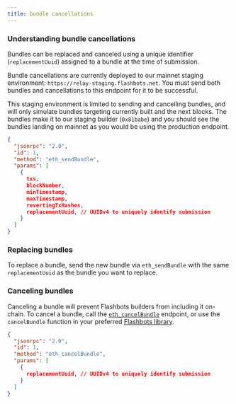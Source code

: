```yaml
---
title: bundle cancellations
---
```


### Understanding bundle cancellations

Bundles can be replaced and canceled using a unique identifier (`replacementUuid`) assigned to a bundle at the time of submission.

Bundle cancellations are currently deployed to our mainnet staging environment: `https://relay-staging.flashbots.net`. You must send both bundles and cancellations to this endpoint for it to be successful.

This staging environment is limited to sending and cancelling bundles, and
will only simulate bundles targeting currently built and the next blocks. The bundles make it to our staging builder (`0x81babe`) and you should see the bundles landing on mainnet as you would be using the production endpoint.

```json
{
  "jsonrpc": "2.0",
  "id": 1,
  "method": "eth_sendBundle",
  "params": [
    {
      txs,
      blockNumber,
      minTimestamp,
      maxTimestamp,
      revertingTxHashes,
      replacementUuid, // UUIDv4 to uniquely identify submission
    }
  ]
}
```

### Replacing bundles

To replace a bundle, send the new bundle via `eth_sendBundle` with the same `replacementUuid` as the bundle you want to replace.

### Canceling bundles

Canceling a bundle will prevent Flashbots builders from including it on-chain. To cancel a bundle, call the [`eth_cancelBundle`](/flashbots-auction/searchers/advanced/rpc-endpoint#eth_cancelbundle) endpoint, or use the `cancelBundle` function in your preferred [Flashbots library](/flashbots-auction/searchers/libraries/ethers-js-provider).

```json
{
  "jsonrpc": "2.0",
  "id": 1,
  "method": "eth_cancelBundle",
  "params": [
    {
      replacementUuid, // UUIDv4 to uniquely identify submission
    }
  ]
}
```

